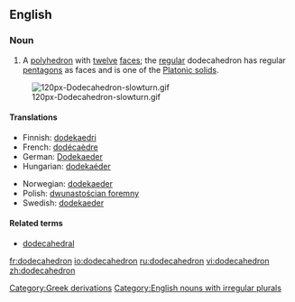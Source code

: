 {{wikipedia}}
==English==
===Noun===
{{en-noun| dodecahedr|a | pl2=dodecahedrons}}

#{{geometry}} A [[polyhedron]] with [[twelve]] [[face]]s; the [[regular]] dodecahedron has regular [[pentagon]]s as faces and is one of the [[Platonic solid]]s.

[[Image:120px-Dodecahedron-slowturn.gif]]

====Translations====
{{trans-top|a polyhedron}}
*Finnish: [[dodekaedri]]
*French: [[dodécaèdre]] {{m}}
*German: [[Dodekaeder]] {{n}}
*Hungarian: [[dodekaéder]]
{{trans-mid}}
*Norwegian: [[dodekaeder]] {{n}}
*Polish: [[dwunastościan foremny]] {{m}}
*Swedish: [[dodekaeder]] {{c}}
{{trans-bottom}}

====Related terms====
*[[dodecahedral]]

[[Category:Greek derivations]]
[[Category:English nouns with irregular plurals]]

[[fr:dodecahedron]]
[[io:dodecahedron]]
[[ru:dodecahedron]]
[[vi:dodecahedron]]
[[zh:dodecahedron]]